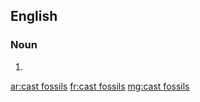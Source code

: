 ==English==

===Noun===
{{head|en|head=[[cast]] [[fossil]]s}}

# {{plural of|cast fossil}}

[[ar:cast fossils]]
[[fr:cast fossils]]
[[mg:cast fossils]]